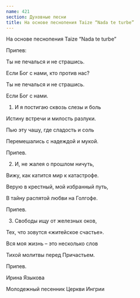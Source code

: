 ```yaml
---
name: 421
section: Духовные песни
title: На основе песнопения Taize “Nada te turbe”
---
```

На основе песнопения Taize “Nada te turbe”


Припев:

Ты не печалься и не страшись.

Если Бог с нами, кто против нас?

Ты не печалься и не страшись.

Если Бог с нами.


1. И я постигаю сквозь слезы и боль

Истину встречи и милость разлуки.

Пью эту чашу, где сладость и соль

Перемешались с надеждой и мукой.


Припев.


2. И, не жалея о прошлом ничуть,

Вижу, как катится мир к катастрофе.

Верую в крестный, мой избранный путь,

В тайну распятой любви на Голгофе.


Припев.


3. Свободы ищу от железных оков,

Тех, что зовутся «житейское счастье».

Вся моя жизнь – это несколько слов

Тихой молитвы перед Причастьем.


Припев.


Ирина Языкова

Молодежный песенник Церкви Ингрии